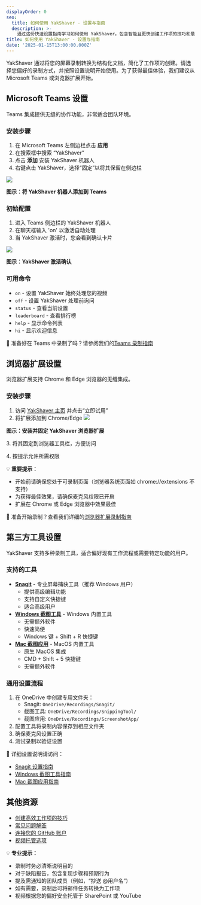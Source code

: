 ```yaml
---
displayOrder: 0
seo:
  title: 如何使用 YakShaver - 设置与指南
  description: >-
    通过这份快速设置指南学习如何使用 YakShaver。包含智能且更快创建工作项的技巧和最佳实践。
title: 如何使用 YakShaver - 设置与指南
date: '2025-01-15T13:00:00.000Z'
---
```


YakShaver 通过将您的屏幕录制转换为结构化文档，简化了工作项的创建。请选择您偏好的录制方式，并按照设置说明开始使用。为了获得最佳体验，我们建议从 Microsoft Teams 或浏览器扩展开始。

## Microsoft Teams 设置

Teams 集成提供无缝的协作功能，非常适合团队环境。

### 安装步骤

1. 在 Microsoft Teams 左侧边栏点击 **应用**
2. 在搜索框中搜索 “YakShaver”
3. 点击 **添加** 安装 YakShaver 机器人
4. 右键点击 YakShaver，选择“固定”以将其保留在侧边栏

![](/zh/adding-bot.png)

**图示：将 YakShaver 机器人添加到 Teams**

### 初始配置

1. 进入 Teams 侧边栏的 YakShaver 机器人
2. 在聊天框输入 'on' 以激活自动处理
3. 当 YakShaver 激活时，您会看到确认卡片

![](/zh/turn-on-card.png)

**图示：YakShaver 激活确认**

### 可用命令

* `on` - 设置 YakShaver 始终处理您的视频
* `off` - 设置 YakShaver 处理前询问
* `status` - 查看当前设置
* `leaderboard` - 查看排行榜
* `help` - 显示命令列表
* `hi` - 显示欢迎信息

📖 准备好在 Teams 中录制了吗？请参阅我们的[Teams 录制指南](recording-work-item-teams)

## 浏览器扩展设置

浏览器扩展支持 Chrome 和 Edge 浏览器的无缝集成。

### 安装步骤

1. 访问 [YakShaver 主页](https://yakshaver.ai) 并点击“立即试用”
2. 将扩展添加到 Chrome/Edge
   ![](/zh/YakShaver/Docs/Try-it-now.png)

**图示：安装并固定 YakShaver 浏览器扩展**

3\. 将其固定到浏览器工具栏，方便访问

4\. 按提示允许所需权限

💡 **重要提示：**

* 开始前请确保您处于可录制页面（浏览器系统页面如 chrome://extensions 不支持）
* 为获得最佳效果，请确保麦克风权限已开启
* 扩展在 Chrome 或 Edge 浏览器中效果最佳

📖 准备开始录制？查看我们详细的[浏览器扩展录制指南](recording-work-item-browser-extension)

## 第三方工具设置

YakShaver 支持多种录制工具，适合偏好现有工作流程或需要特定功能的用户。

### 支持的工具

* **[Snagit](recording-work-item-snagit)** - 专业屏幕捕获工具（推荐 Windows 用户）
  * 提供高级编辑功能
  * 支持自定义快捷键
  * 适合高级用户
* **[Windows 截图工具](recording-work-item-snipping-tool)** - Windows 内置工具
  * 无需额外软件
  * 快速简便
  * Windows 键 + Shift + R 快捷键
* **[Mac 截图应用](recording-work-item-screenshot-app)** - MacOS 内置工具
  * 原生 MacOS 集成
  * CMD + Shift + 5 快捷键
  * 无需额外软件

### 通用设置流程

1. 在 OneDrive 中创建专用文件夹：
   * Snagit: `OneDrive/Recordings/Snagit/`
   * 截图工具: `OneDrive/Recordings/SnippingTool/`
   * 截图应用: `OneDrive/Recordings/ScreenshotApp/`
2. 配置工具将录制内容保存到相应文件夹
3. 确保麦克风设置正确
4. 测试录制以验证设置

📖 详细设置说明请访问：

* [Snagit 设置指南](recording-work-item-snagit)
* [Windows 截图工具指南](recording-work-item-snipping-tool)
* [Mac 截图应用指南](recording-work-item-screenshot-app)

## 其他资源

* [创建高效工作项的技巧](yakshaver-tips)
* [常见问题解答](frequently-asked-questions)
* [连接您的 GitHub 账户](connect-your-github-account)
* [视频托管选项](video-hosting)

💡 **专业提示：**

* 录制时务必清晰说明目的
* 对于缺陷报告，包含复现步骤和预期行为
* 提及需通知的团队成员（例如，“抄送 @用户名”）
* 如有需要，录制后可将邮件任务转换为工作项
* 视频根据您的偏好安全托管于 SharePoint 或 YouTube